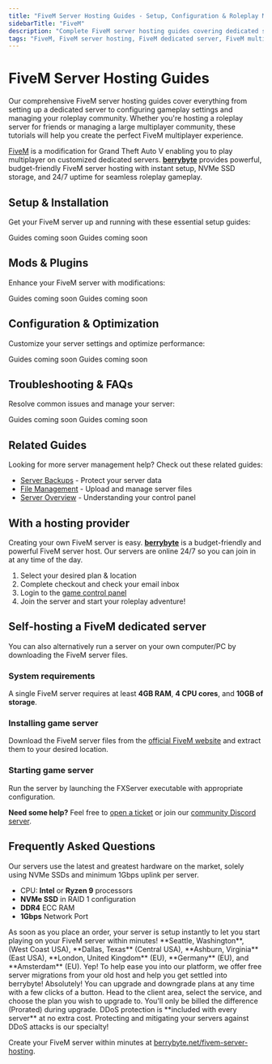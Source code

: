 ```yaml
---
title: "FiveM Server Hosting Guides - Setup, Configuration & Roleplay Management"
sidebarTitle: "FiveM"
description: "Complete FiveM server hosting guides covering dedicated server setup, configuration settings, resource management, and troubleshooting for the GTA V multiplayer modification."
tags: "FiveM, FiveM server hosting, FiveM dedicated server, FiveM multiplayer, GTA V roleplay"
---
```


# FiveM Server Hosting Guides

Our comprehensive FiveM server hosting guides cover everything from setting up a dedicated server to configuring gameplay settings and managing your roleplay community. Whether you're hosting a roleplay server for friends or managing a large multiplayer community, these tutorials will help you create the perfect FiveM multiplayer experience.

[FiveM](https://fivem.net/) is a modification for Grand Theft Auto V enabling you to play multiplayer on customized dedicated servers. **[berrybyte](https://berrybyte.net/fivem-server-hosting)** provides powerful, budget-friendly FiveM server hosting with instant setup, NVMe SSD storage, and 24/7 uptime for seamless roleplay gameplay.

## Setup & Installation

Get your FiveM server up and running with these essential setup guides:

<CardGroup cols={2}>
  <Card title="Server Setup" href="#" icon="server">
    Guides coming soon
  </Card>
  <Card title="Join Your Server" href="#" icon="users">
    Guides coming soon
  </Card>
</CardGroup>

## Mods & Plugins

Enhance your FiveM server with modifications:

<CardGroup cols={2}>
  <Card title="Installing Resources" href="#" icon="puzzle-piece">
    Guides coming soon
  </Card>
  <Card title="Popular Roleplay Resources" href="#" icon="car">
    Guides coming soon
  </Card>
</CardGroup>

## Configuration & Optimization

Customize your server settings and optimize performance:

<CardGroup cols={2}>
  <Card title="Server Configuration" href="#" icon="settings">
    Guides coming soon
  </Card>
  <Card title="Performance Optimization" href="#" icon="gauge">
    Guides coming soon
  </Card>
</CardGroup>

## Troubleshooting & FAQs

Resolve common issues and manage your server:

<CardGroup cols={2}>
  <Card title="Admin Commands" href="#" icon="terminal">
    Guides coming soon
  </Card>
  <Card title="Common Server Issues" href="#" icon="wrench">
    Guides coming soon
  </Card>
</CardGroup>

## Related Guides

Looking for more server management help? Check out these related guides:

- [Server Backups](/panel/backups) - Protect your server data
- [File Management](/panel/importing-files) - Upload and manage server files
- [Server Overview](/panel/overview) - Understanding your control panel

## With a hosting provider
Creating your own FiveM server is easy. **[berrybyte](https://berrybyte.net/fivem-server-hosting)** is a budget-friendly and powerful FiveM server host. Our servers are online 24/7 so you can join in at any time of the day.

1. Select your desired plan & location
2. Complete checkout and check your email inbox
3. Login to the [game control panel](https://game.berrybyte.net)
4. Join the server and start your roleplay adventure!

## Self-hosting a FiveM dedicated server

You can also alternatively run a server on your own computer/PC by downloading the FiveM server files.

### System requirements

A single FiveM server requires at least **4GB RAM**, **4 CPU cores**, and **10GB of storage**.

### Installing game server

Download the FiveM server files from the [official FiveM website](https://runtime.fivem.net/artifacts/fivem/build_server_windows/master/) and extract them to your desired location.

### Starting game server

Run the server by launching the FXServer executable with appropriate configuration.

**Need some help?** Feel free to [open a ticket](https://berrybyte.net/support) or join our [community Discord server](https://berrybyte.net/discord).

## Frequently Asked Questions

<AccordionGroup>

<Accordion title="What are the specs on the servers?">
Our servers use the latest and greatest hardware on the market, solely using NVMe SSDs and minimum 1Gbps uplink per server.

- CPU: **Intel** or **Ryzen 9** processors
- **NVMe SSD** in RAID 1 configuration
- **DDR4** ECC RAM
- **1Gbps** Network Port
</Accordion>

<Accordion title="How long does setup take?">
As soon as you place an order, your server is setup instantly to let you start playing on your FiveM server within minutes!
</Accordion>

<Accordion title="What locations are the servers in?">
**Seattle, Washington**, (West Coast USA), **Dallas, Texas** (Central USA), **Ashburn, Virginia** (East USA), **London, United Kingdom** (EU), **Germany** (EU), and **Amsterdam** (EU).
</Accordion>

<Accordion title="Can I migrate my existing server to berrybyte?">
Yep! To help ease you into our platform, we offer free server migrations from your old host and help you get settled into berrybyte!
</Accordion>

<Accordion title="Can I upgrade/downgrade my server later on?">
Absolutely! You can upgrade and downgrade plans at any time with a few clicks of a button. Head to the client area, select the service, and choose the plan you wish to upgrade to. You'll only be billed the difference (Prorated) during upgrade.
</Accordion>

<Accordion title="Are the servers DDoS protected?">
DDoS protection is **included with every server** at no extra cost. Protecting and mitigating your servers against DDoS attacks is our specialty!
</Accordion>

</AccordionGroup>

Create your FiveM server within minutes at [berrybyte.net/fivem-server-hosting](https://berrybyte.net/fivem-server-hosting).